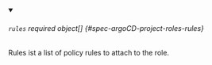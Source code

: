 


<details className="config-field" data-expandable="true" open>
<summary>

###### `rules` <span className="config-field-required" data-required="false">required</span> <span className="config-field-type">object[]</span> <span className="config-field-default"></span> <span className="config-field-enum"></span> {#spec-argoCD-project-roles-rules}

Rules ist a list of policy rules to attach to the role.

</summary>

<PartialRulesreference />


</details>
